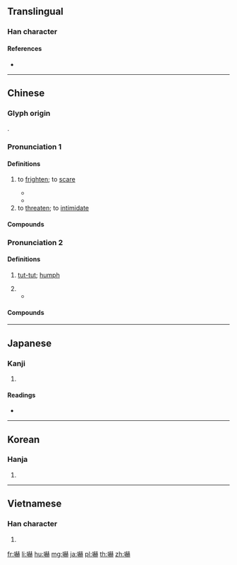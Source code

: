 {{also|吓}}
==Translingual==

===Han character===
{{Han char|rn=30|rad=口|as=14|sn=17|four=64031|canj=RGCC|ids=⿰口赫}}

====References====
* {{Han ref|kx=0211.370|dkj=04459|dj=0434.290|hdz=10695.100|uh=5687|ud=22151|bh=C07E|bd=49278}}

----

==Chinese==
{{zh-forms|s=吓}}

===Glyph origin===
{{Han etym}}
{{Han compound|口|赫|ls=psc|c1=s|c2=p}}.

===Pronunciation 1===
{{zh-pron
|m=xià,hè
|m_note=xià - vernacular; hè - literary (stronger connotation of “to intimidate” than “to scare”)
|c=haak3
|md=hiáh/háik
|md_note=hiáh - vernacular; háik - literary
|mn=qz,xm:hà/qz:hiak/tw,xm,zz:hek/qz,tw,xm:heh/zz:heeh/hiahⁿ/twv:hat/twv:hehⁿ
|mn_note=hà/hiak/hek - literary; heh/heeh/hehⁿ/hiahⁿ - vernacular
|w=4haq
|mc=y
|oc=y
|cat=v
}}

====Definitions====
{{zh-hanzi}}

# to [[frighten]]; to [[scare]]
#: {{zh-x|嚇 死 寶寶{bao} 了！|(You) '''scared''' me! [Internet slang, usually by females]}}
#* {{zh-x|我 被 這 情景 嚇 到 了。|I was '''frightened''' by the sight.}}
#* {{zh-x|她 咳嗽 的 聲音 很 大，嚇 了 我 一 跳。|Her huge cough startled me.}}
# to [[threaten]]; to [[intimidate]]

====Compounds====
{{zh-der|fold=1|哄嚇騙詐|嚇一跳|嚇住|嚇呆|嚇唬|嚇壞|嚇怕|嚇昏|嚇死|嚇眉唬眼|嚇詐|嚇跑|嚇阻|威嚇|恐嚇|恐嚇罪|恫嚇|瞞神嚇鬼|虎嚇|虛聲恫嚇|諕嚇|鎮嚇|震嚇|驚嚇|鴟嚇}}

===Pronunciation 2===
{{zh-pron
|m=hè
|c=haak1
|cat=intj
}}

====Definitions====
{{zh-hanzi}}

# {{n-g|used to express disapproval or resentment.}} [[tut-tut]]; [[humph]]
# {{n-g|used to express astonishment}}
#* {{zh-x|嚇{Hè}，這 是 怎麽 搞 的！|'''Damn'''! How has this happened?}}

====Compounds====
{{zh-der|fold=1|嚇嚇}}<!--is this correct?-->

----

==Japanese==

===Kanji===
{{ja-kanji|grade=c|rs=口14}}

# {{defn|lang=ja|sort=口14}}

====Readings====
* {{ja-readings|goon=[[きゃく]] (kyaku)|kanon=[[かく]] (kaku)|kun=[[おどす]] (odosu)}}

----

==Korean==

===Hanja===
{{ko-hanja|hangeul=[[하]], [[혁]]|rv=ha, hyeok|mr=ha, hyŏk}}

# {{defn|lang=ko|sort=口14}}

----

==Vietnamese==

===Han character===
{{vi-hantu|[[hách]], [[hạ]]|rs=口14}}

# {{defn|lang=vi}}

[[fr:嚇]]
[[li:嚇]]
[[hu:嚇]]
[[mg:嚇]]
[[ja:嚇]]
[[pl:嚇]]
[[th:嚇]]
[[zh:嚇]]